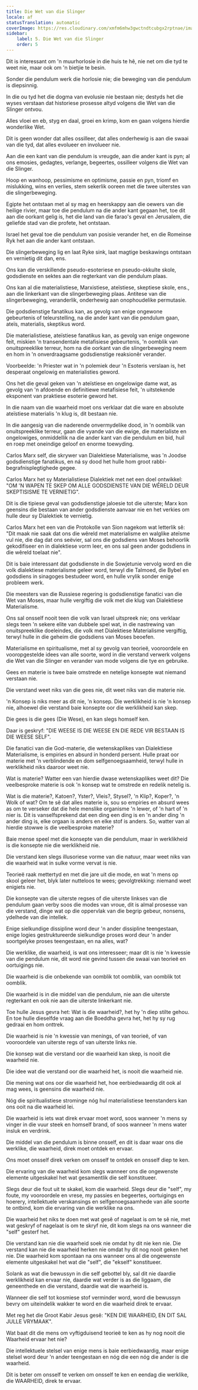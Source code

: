 ```yaml
---
title: Die Wet van die Slinger
locale: af
statusTranslation: automatic
coverImage: https://res.cloudinary.com/xmfm6mhw3gwctndtcubgx2rptnae/image/upload/v1741354419/small_cover_la_gran_rebelion_28716e29d2.webp
sidebar:
    label: 5. Die Wet van die Slinger
    order: 5
---
```

Dit is interessant om 'n muurhorlosie in die huis te hê, nie net om die tyd te weet nie, maar ook om 'n bietjie te besin.

Sonder die pendulum werk die horlosie nie; die beweging van die pendulum is diepsinnig.

In die ou tyd het die dogma van evolusie nie bestaan nie; destyds het die wyses verstaan ​​dat historiese prosesse altyd volgens die Wet van die Slinger ontvou.

Alles vloei en eb, styg en daal, groei en krimp, kom en gaan volgens hierdie wonderlike Wet.

Dit is geen wonder dat alles ossilleer, dat alles onderhewig is aan die swaai van die tyd, dat alles evolueer en involueer nie.

Aan die een kant van die pendulum is vreugde, aan die ander kant is pyn; al ons emosies, gedagtes, verlange, begeertes, ossilleer volgens die Wet van die Slinger.

Hoop en wanhoop, pessimisme en optimisme, passie en pyn, triomf en mislukking, wins en verlies, stem sekerlik ooreen met die twee uiterstes van die slingerbeweging.

Egipte het ontstaan ​​met al sy mag en heerskappy aan die oewers van die heilige rivier, maar toe die pendulum na die ander kant gegaan het, toe dit aan die oorkant gelig is, het die land van die farao's geval en Jerusalem, die geliefde stad van die profete, het ontstaan.

Israel het geval toe die pendulum van posisie verander het, en die Romeinse Ryk het aan die ander kant ontstaan.

Die slingerbeweging lig en laat Ryke sink, laat magtige beskawings ontstaan ​​en vernietig dit dan, ens.

Ons kan die verskillende pseudo-esoteriese en pseudo-okkulte skole, godsdienste en sektes aan die regterkant van die pendulum plaas.

Ons kan al die materialistiese, Marxistiese, ateïstiese, skeptiese skole, ens., aan die linkerkant van die slingerbeweging plaas. Antitese van die slingerbeweging, veranderlik, onderhewig aan onophoudelike permutasie.

Die godsdienstige fanatikus kan, as gevolg van enige ongewone gebeurtenis of teleurstelling, na die ander kant van die pendulum gaan, ateïs, materialis, skeptikus word.

Die materialistiese, ateïstiese fanatikus kan, as gevolg van enige ongewone feit, miskien 'n transendentale metafisiese gebeurtenis, 'n oomblik van onuitspreeklike terreur, hom na die oorkant van die slingerbeweging neem en hom in 'n onverdraagsame godsdienstige reaksionêr verander.

Voorbeelde: 'n Priester wat in 'n polemiek deur 'n Esoteris verslaan is, het desperaat ongelowig en materialisties geword.

Ons het die geval geken van 'n ateïstiese en ongelowige dame wat, as gevolg van 'n afdoende en definitiewe metafisiese feit, 'n uitstekende eksponent van praktiese esoterie geword het.

In die naam van die waarheid moet ons verklaar dat die ware en absolute ateïstiese materialis 'n klug is, dit bestaan ​​nie.

In die aangesig van die naderende onvermydelike dood, in 'n oomblik van onuitspreeklike terreur, gaan die vyande van die ewige, die materialiste en ongelowiges, onmiddellik na die ander kant van die pendulum en bid, huil en roep met oneindige geloof en enorme toewyding.

Carlos Marx self, die skrywer van Dialektiese Materialisme, was 'n Joodse godsdienstige fanatikus, en ná sy dood het hulle hom groot rabbi-begrafnisplegtighede gegee.

Carlos Marx het sy Materialistiese Dialektiek met net een doel ontwikkel: "OM 'N WAPEN TE SKEP OM ALLE GODSDIENSTE VAN DIE WÊRELD DEUR SKEPTISISME TE VERNIETIG".

Dit is die tipiese geval van godsdienstige jaloesie tot die uiterste; Marx kon geensins die bestaan ​​van ander godsdienste aanvaar nie en het verkies om hulle deur sy Dialektiek te vernietig.

Carlos Marx het een van die Protokolle van Sion nagekom wat letterlik sê: "Dit maak nie saak dat ons die wêreld met materialisme en walglike ateïsme vul nie, die dag dat ons seëvier, sal ons die godsdiens van Moses behoorlik gekodifiseer en in dialektiese vorm leer, en ons sal geen ander godsdiens in die wêreld toelaat nie".

Dit is baie interessant dat godsdienste in die Sowjetunie vervolg word en die volk dialektiese materialisme geleer word, terwyl die Talmoed, die Bybel en godsdiens in sinagoges bestudeer word, en hulle vrylik sonder enige probleem werk.

Die meesters van die Russiese regering is godsdienstige fanatici van die Wet van Moses, maar hulle vergiftig die volk met die klug van Dialektiese Materialisme.

Ons sal onsself nooit teen die volk van Israel uitspreek nie; ons verklaar slegs teen 'n sekere elite van dubbele spel wat, in die nastrewing van onuitspreeklike doeleindes, die volk met Dialektiese Materialisme vergiftig, terwyl hulle in die geheim die godsdiens van Moses beoefen.

Materialisme en spiritualisme, met al sy gevolg van teorieë, vooroordele en vooropgestelde idees van alle soorte, word in die verstand verwerk volgens die Wet van die Slinger en verander van mode volgens die tye en gebruike.

Gees en materie is twee baie omstrede en netelige konsepte wat niemand verstaan ​​nie.

Die verstand weet niks van die gees nie, dit weet niks van die materie nie.

'n Konsep is niks meer as dit nie, 'n konsep. Die werklikheid is nie 'n konsep nie, alhoewel die verstand baie konsepte oor die werklikheid kan skep.

Die gees is die gees (Die Wese), en kan slegs homself ken.

Daar is geskryf: "DIE WEESE IS DIE WEESE EN DIE REDE VIR BESTAAN IS DIE WEESE SELF".

Die fanatici van die God-materie, die wetenskaplikes van Dialektiese Materialisme, is empiries en absurd in honderd persent. Hulle praat oor materie met 'n verblindende en dom selfgenoegsaamheid, terwyl hulle in werklikheid niks daaroor weet nie.

Wat is materie? Watter een van hierdie dwase wetenskaplikes weet dit? Die veelbesproke materie is ook 'n konsep wat te omstrede en redelik netelig is.

Wat is die materie?, Katoen?, Yster?, Vleis?, Stysel?, 'n Klip?, Koper?, 'n Wolk of wat? Om te sê dat alles materie is, sou so empiries en absurd wees as om te verseker dat die hele menslike organisme 'n lewer, of 'n hart of 'n nier is. Dit is vanselfsprekend dat een ding een ding is en 'n ander ding 'n ander ding is, elke orgaan is anders en elke stof is anders. So, watter van al hierdie stowwe is die veelbesproke materie?

Baie mense speel met die konsepte van die pendulum, maar in werklikheid is die konsepte nie die werklikheid nie.

Die verstand ken slegs illusoriese vorme van die natuur, maar weet niks van die waarheid wat in sulke vorme vervat is nie.

Teorieë raak mettertyd en met die jare uit die mode, en wat 'n mens op skool geleer het, blyk later nutteloos te wees; gevolgtrekking: niemand weet enigiets nie.

Die konsepte van die uiterste regses of die uiterste linkses van die pendulum gaan verby soos die modes van vroue, dit is almal prosesse van die verstand, dinge wat op die oppervlak van die begrip gebeur, nonsens, ydelhede van die intellek.

Enige sielkundige dissipline word deur 'n ander dissipline teengestaan, enige logies gestruktureerde sielkundige proses word deur 'n ander soortgelyke proses teengestaan, en na alles, wat?

Die werklike, die waarheid, is wat ons interesseer; maar dit is nie 'n kwessie van die pendulum nie, dit word nie gevind tussen die swaai van teorieë en oortuigings nie.

Die waarheid is die onbekende van oomblik tot oomblik, van oomblik tot oomblik.

Die waarheid is in die middel van die pendulum, nie aan die uiterste regterkant en ook nie aan die uiterste linkerkant nie.

Toe hulle Jesus gevra het: Wat is die waarheid?, het hy 'n diep stilte gehou. En toe hulle dieselfde vraag aan die Boeddha gevra het, het hy sy rug gedraai en hom onttrek.

Die waarheid is nie 'n kwessie van menings, of van teorieë, of van vooroordele van uiterste regs of van uiterste links nie.

Die konsep wat die verstand oor die waarheid kan skep, is nooit die waarheid nie.

Die idee wat die verstand oor die waarheid het, is nooit die waarheid nie.

Die mening wat ons oor die waarheid het, hoe eerbiedwaardig dit ook al mag wees, is geensins die waarheid nie.

Nóg die spiritualistiese strominge nóg hul materialistiese teenstanders kan ons ooit na die waarheid lei.

Die waarheid is iets wat direk ervaar moet word, soos wanneer 'n mens sy vinger in die vuur steek en homself brand, of soos wanneer 'n mens water insluk en verdrink.

Die middel van die pendulum is binne onsself, en dit is daar waar ons die werklike, die waarheid, direk moet ontdek en ervaar.

Ons moet onsself direk verken om onsself te ontdek en onsself diep te ken.

Die ervaring van die waarheid kom slegs wanneer ons die ongewenste elemente uitgeskakel het wat gesamentlik die self konstitueer.

Slegs deur die fout uit te skakel, kom die waarheid. Slegs deur die "self", my foute, my vooroordele en vrese, my passies en begeertes, oortuigings en hoerery, intellektuele verskansings en selfgenoegsaamhede van alle soorte te ontbind, kom die ervaring van die werklike na ons.

Die waarheid het niks te doen met wat gesê of nagelaat is om te sê nie, met wat geskryf of nagelaat is om te skryf nie, dit kom slegs na ons wanneer die "self" gesterf het.

Die verstand kan nie die waarheid soek nie omdat hy dit nie ken nie. Die verstand kan nie die waarheid herken nie omdat hy dit nog nooit geken het nie. Die waarheid kom spontaan na ons wanneer ons al die ongewenste elemente uitgeskakel het wat die "self", die "ekself" konstitueer.

Solank as wat die bewussyn in die self gebottel bly, sal dit nie daardie werklikheid kan ervaar nie, daardie wat verder is as die liggaam, die geneenthede en die verstand, daardie wat die waarheid is.

Wanneer die self tot kosmiese stof verminder word, word die bewussyn bevry om uiteindelik wakker te word en die waarheid direk te ervaar.

Met reg het die Groot Kabir Jesus gesê: "KEN DIE WAARHEID, EN DIT SAL JULLE VRYMAAK".

Wat baat dit die mens om vyftigduisend teorieë te ken as hy nog nooit die Waarheid ervaar het nie?

Die intellektuele stelsel van enige mens is baie eerbiedwaardig, maar enige stelsel word deur 'n ander teengestaan ​​en nóg die een nóg die ander is die waarheid.

Dit is beter om onsself te verken om onsself te ken en eendag die werklike, die WAARHEID, direk te ervaar.

